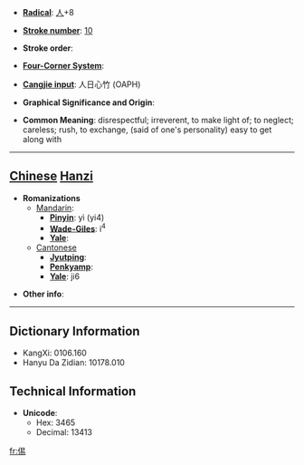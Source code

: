 * '''[[Wiktionary:Chinese radical index| Radical]]''': [[Wiktionary:Chinese radical index 人|人]]+8

* '''[[Wiktionary:Chinese total strokes index|Stroke number]]''': [[Wiktionary:Chinese total strokes index 10|10]]

* '''Stroke order''': 

* '''[[Wiktionary:Chinese four corner index|Four-Corner System]]''': 

* '''[[Wiktionary:Chinese Cangjie index|Cangjie input]]''': 人日心竹 (OAPH)

* '''Graphical Significance and Origin''': 

* '''Common Meaning''': disrespectful; irreverent, to make light of; to neglect; careless; rush, to exchange, (said of one's personality) easy to get along with

----

== [[Chinese]] [[Hanzi]] ==

* '''Romanizations'''
** [[Mandarin]]:
*** '''[[Pinyin]]''': yì (yi4)
*** '''[[Wade-Giles]]''': i<sup>4</sup>
*** '''[[Yale]]''': 
**[[Cantonese]]
***'''[[Jyutping]]''':
***'''[[Penkyamp]]''': 
***'''[[Yale]]''': ji6

* '''Other info''': 

----

== Dictionary Information ==

* KangXi: 0106.160
* Hanyu Da Zidian: 10178.010

== Technical Information ==

* '''Unicode''':
** Hex: 3465
** Decimal: 13413

[[fr:㑥]]